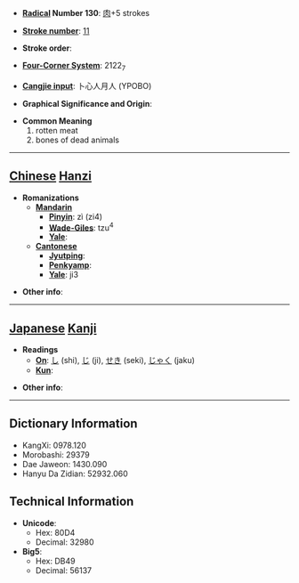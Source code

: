 * '''[[Wiktionary:Chinese radical index| Radical]] Number 130''': [[Wiktionary:Chinese radical index 肉|肉]]+5 strokes

* '''[[Wiktionary:Chinese total strokes index|Stroke number]]''': [[Wiktionary:Chinese total strokes index 11|11]]

* '''Stroke order''': 

* '''[[Wiktionary:Chinese four corner index|Four-Corner System]]''': 2122<sub>7</sub>

* '''[[Wiktionary:Chinese Cangjie index|Cangjie input]]''': 卜心人月人 (YPOBO)

* '''Graphical Significance and Origin''': 

* '''Common Meaning'''
*#rotten meat
*# bones of dead animals


----

== [[Chinese]] [[Hanzi]] ==

* '''Romanizations'''
** '''[[Mandarin]]'''
*** '''[[Pinyin]]''': zì (zi4)
*** '''[[Wade-Giles]]''': tzu<sup>4</sup>
*** '''[[Yale]]''': 
** '''[[Cantonese]]'''
*** '''[[Jyutping]]''':
*** '''[[Penkyamp]]''': 
*** '''[[Yale]]''': ji3

* '''Other info''': 

----

== [[Japanese]] [[Kanji]] ==

* '''Readings'''
** '''[[On]]''': [[し]] (shi), [[じ]] (ji), [[せき]] (seki), [[じゃく]] (jaku)
** '''[[Kun]]''': 

* '''Other info''':  

----

== Dictionary Information ==

* KangXi: 0978.120
* Morobashi: 29379
* Dae Jaweon: 1430.090
* Hanyu Da Zidian: 52932.060

== Technical Information ==

* '''Unicode''':
** Hex: 80D4
** Decimal: 32980
* '''Big5''':
** Hex: DB49
** Decimal: 56137